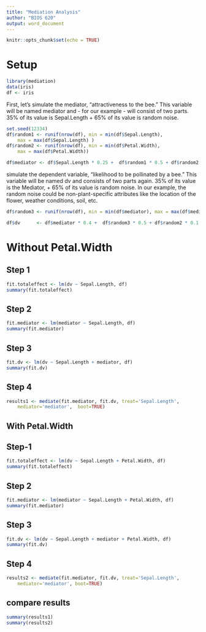 ```yaml
---
title: "Mediation Analysis"
author: "BIOS 620"
output: word_document
---
```


```r
knitr::opts_chunk$set(echo = TRUE)
```

# Setup

```r
library(mediation)
data(iris)
df <- iris
```

First, let's simulate the mediator, "attractiveness to the bee." This variable
will be named mediator and - for our example - will consist of two parts. 35%
of its value is Sepal.Length + 65% of its value is random noise.


```r
set.seed(12334)
df$random1 <- runif(nrow(df), min = min(df$Sepal.Length),
    max = max(df$Sepal.Length) )
df$random2 <- runif(nrow(df), min = min(df$Petal.Width),
    max = max(df$Petal.Width))
```

```r
df$mediator <- df$Sepal.Length * 0.25 +  df$random1 * 0.5 + df$random2 * 0.25
```

simulate the dependent variable, "likelihood to be pollinated by a bee." This
variable will be named dv and consists of two parts again. 35% of its value is
the Mediator, + 65% of its value is random noise.
In our example, the random noise could be non-plant-specific attributes like
the location of the flower, weather conditions, soil, etc.

```r
df$random3 <- runif(nrow(df), min = min(df$mediator), max = max(df$mediator))
```

```r
df$dv      <- df$mediator * 0.4 +  df$random3 * 0.5 + df$random2 * 0.1
```

# Without Petal.Width

## Step 1

```r
fit.totaleffect <- lm(dv ~ Sepal.Length, df)
summary(fit.totaleffect)
```

## Step 2

```r
fit.mediator <- lm(mediator ~ Sepal.Length, df)
summary(fit.mediator)
```

## Step 3

```r
fit.dv <- lm(dv ~ Sepal.Length + mediator, df)
summary(fit.dv)
```

## Step 4

```r
results1 <- mediate(fit.mediator, fit.dv, treat='Sepal.Length',
    mediator='mediator',  boot=TRUE)
```

## With Petal.Width

## Step-1

```r
fit.totaleffect <- lm(dv ~ Sepal.Length + Petal.Width, df)
summary(fit.totaleffect)
```

## Step 2

```r
fit.mediator <- lm(mediator ~ Sepal.Length + Petal.Width, df)
summary(fit.mediator)
```

## Step 3

```r
fit.dv <- lm(dv ~ Sepal.Length + mediator + Petal.Width, df)
summary(fit.dv)
```

## Step 4

```r
results2 <- mediate(fit.mediator, fit.dv, treat='Sepal.Length',
    mediator='mediator', boot=TRUE)
```

## compare results

```r
summary(results1)
summary(results2)
```

